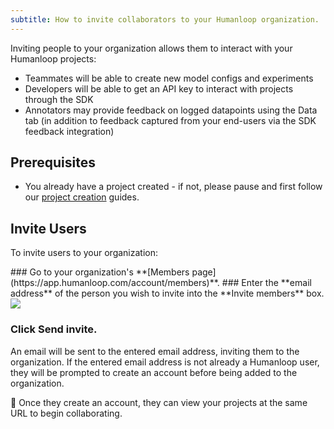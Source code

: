 ```yaml
---
subtitle: How to invite collaborators to your Humanloop organization.
---
```

Inviting people to your organization allows them to interact with your Humanloop projects:

- Teammates will be able to create new model configs and experiments
- Developers will be able to get an API key to interact with projects through the SDK
- Annotators may provide feedback on logged datapoints using the Data tab (in addition to feedback captured from your end-users via the SDK feedback integration)

## Prerequisites

- You already have a project created - if not, please pause and first follow our [project creation](./create-project/from-playground) guides.

## Invite Users

To invite users to your organization:

<Steps>
### Go to your organization's **[Members page](https://app.humanloop.com/account/members)**.
### Enter the **email address** of the person you wish to invite into the **Invite members** box.

<img src="../../assets/images/368d8fb-image.png" />

### Click **Send invite**.
An email will be sent to the entered email address, inviting them to the organization. If the entered email address is not already a Humanloop user, they will be prompted to create an account before being added to the organization.
</Steps>

🎉  Once they create an account, they can view your projects at the same URL to begin collaborating.